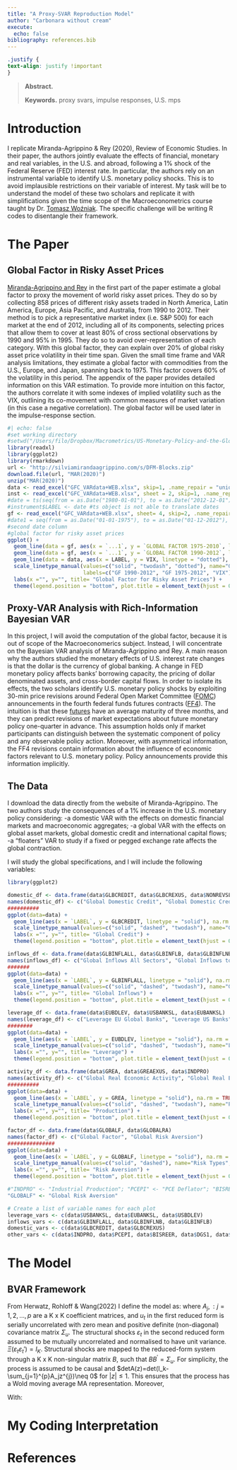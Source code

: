 ```yaml
---
title: "A Proxy-SVAR Reproduction Model"
author: "Carbonara without cream"
execute:
  echo: false
bibliography: references.bib
---
```


```css
.justify {
text-align: justify !important
}
```

::: {.justify}

> **Abstract.** 
>
> **Keywords.** proxy svars, impulse responses, U.S. mps

# Introduction

I replicate Miranda-Agrippino & Rey (2020), Review of Economic Studies. In their paper, the authors jointly evaluate the effects of financial, monetary and real variables, in the U.S. and abroad, following a 1% shock of the Federal Reserve (FED) interest rate. In particular, the authors rely on an instrumental variable to identify U.S. monetary policy shocks. This is to avoid implausible restrictions on their variable of interest. 
My task will be to understand the model of these two scholars and replicate it with simplifications given the time scope of the Macroeconometrics course taught by Dr. [Tomasz Woźniak](https://findanexpert.unimelb.edu.au/profile/426516-tomasz-wozniak). The specific challenge will be writing R codes to disentangle their framework.

# The Paper

## Global Factor in Risky Asset Prices

[Miranda-Agrippino and Rey](http://helenerey.eu/Content/_Documents/MirandaAgrippinoRey_REStud_Final.pdf) in the first part of the paper estimate a global factor to proxy the movement of world risky asset prices. They do so by collecting 858 prices of different risky assets traded in North America, Latin America, Europe, Asia Pacific, and Australia, from 1990 to 2012. Their method is to pick a representative market index (i.e. S&P 500) for each market at the end of 2012, including all of its components, selecting prices that allow them to cover at least 80% of cross sectional observations by 1990 and 95% in 1995. They do so to avoid over-representation of each category. With this global factor, they can explain over 20% of global risky asset price volatility in their time span. Given the small time frame and VAR analysis limitations, they estimate a global factor with commodities from the U.S., Europe, and Japan, spanning back to 1975. This factor covers 60% of the volatility in this period.  The appendix of the paper provides detailed information on this VAR estimation. To provide more intuition on this factor, the authors correlate it with some indexes of implied volatility such as the VIX, outlining its co-movement with common measures of market variation (in this case a negative correlation). The global factor will be used later in the impulse-response section.

```r
#| echo: false
#set working directory 
#setwd("/Users/filo/Dropbox/Macrometrics/US-Monetary-Policy-and-the-Global-Financial-Cycle-Replication")
library(readxl)
library(ggplot2)
library(rmarkdown)
url <- "http://silviamirandaagrippino.com/s/DFM-Blocks.zip"
download.file(url, "MAR(2020)")
unzip("MAR(2020)")
data <- read_excel("GFC_VARdata+WEB.xlsx", skip=1, .name_repair = "unique_quiet")
inst <- read_excel("GFC_VARdata+WEB.xlsx", sheet = 2, skip=1, .name_repair = "unique_quiet")
#date = ts(seq(from = as.Date("1980-01-01"), to = as.Date("2012-12-01"), by = 'month'))
#instrument$LABEL <- date #ts object is not able to translate dates
gf <- read_excel("GFC_VARdata+WEB.xlsx", sheet= 4, skip=2, .name_repair = "unique_quiet", na = "blank")
#date1 = seq(from = as.Date("01-01-1975"), to = as.Date("01-12-2012"), by = 'month')
#second date column
#global factor for risky asset prices
ggplot() + 
  geom_line(data = gf, aes(x = `...1`, y = `GLOBAL FACTOR 1975-2010`, linetype = "solid"), color ="blue", na.rm = TRUE) + 
  geom_line(data = gf, aes(x = `...1`, y = `GLOBAL FACTOR 1990-2012`, linetype = "twodash"), color="blue4", na.rm = TRUE) +
  geom_line(data = data, aes(x = LABEL, y = VIX, linetype = "dotted"), color="black", na.rm = TRUE) +
  scale_linetype_manual(values=c("solid", "twodash", "dotted"), name="Global Factors", 
                        labels=c("GF 1990-2012", "GF 1975-2012", "VIX")) +
  labs(x ="", y="", title= "Global Factor for Risky Asset Prices") +
  theme(legend.position = "bottom", plot.title = element_text(hjust = 0.5))
```

## Proxy-VAR Analysis with Rich-Information Bayesian VAR
In this project, I will avoid the computation of the global factor, because it is out of scope of the Macroeconomerics subject. Instead, I will concentrate on the Bayesian VAR analysis of Miranda-Agrippino and Rey.
A main reason why the authors studied the monetary effects of U.S. interest rate changes is that the dollar is the currency of global banking. A change in FED monetary policy affects banks' borrowing capacity, the pricing of dollar denominated assets, and cross-border capital flows.
In order to isolate its effects, the two scholars identify U.S. monetary policy shocks by exploiting 30-min price revisions around Federal Open Market Committee ([FOMC](https://www.federalreserve.gov/monetarypolicy/fomc.htm)) announcements in the fourth federal funds futures contracts ([FF4](https://www.investopedia.com/terms/f/fed-funds-futures.asp)). The intuition is that these [futures](https://www.investopedia.com/terms/f/futures.asp) have an average maturity of three months, and they can predict revisions of market expectations about future monetary policy one-quarter in advance. This assumption holds only if market participants can distinguish between the systematic component of policy and any observable policy action. Moreover, with asymmetrical information, the FF4 revisions contain information about the influence of economic factors relevant to U.S. monetary policy. Policy announcements provide this information implicitly.

## The Data
I download the data directly from the website of Miranda-Agrippino. The two authors study the consequences of a 1% increase in the U.S. monetary policy considering:
-a domestic VAR with the effects on domestic financial markets and macroeconomic aggregates;
-a global VAR with the effects on global asset markets, global domestic credit and international capital flows;
-a "floaters" VAR to study if a fixed or pegged exchange rate affects the global contraction.

I will study the global specifications, and I will include the following variables:
```r
library(ggplot2)

domestic_df <- data.frame(data$GLBCREDIT, data$GLBCREXUS, data$NONREVSL)
names(domestic_df) <- c("Global Domestic Credit", "Global Domestic Credit Ex US", "US Total Non-revolving Credit")
##########
ggplot(data=data) + 
  geom_line(aes(x = `LABEL`, y = GLBCREDIT, linetype = "solid"), na.rm = TRUE, color = "blue") + geom_line(aes(x = `LABEL`, y = GLBCREXUS, linetype = "dashed"), na.rm = TRUE, color = "black") + geom_line(aes(x = `LABEL`, y = NONREVSL, linetype = "twodash"), na.rm = TRUE, color = "grey") +
  scale_linetype_manual(values=c("solid", "dashed", "twodash"), name="Global Credit Types", labels=c("Global Domestic Credit", "Global Domestic Credit Ex US", "US Total Non-revolving Credit"), guide = guide_legend(override.aes = list(color = c("blue", "black", "grey")))) +
  labs(x ="", y="", title= "Global Credit") +
  theme(legend.position = "bottom", plot.title = element_text(hjust = 0.5))

inflows_df <- data.frame(data$GLBINFLALL, data$GLBINFLB, data$GLBINFLNB)
names(inflows_df) <- c("Global Inflows All Sectors", "Global Inflows to Banks", "Global Inflows to Non-Banks")
#######
ggplot(data=data) + 
  geom_line(aes(x = `LABEL`, y = GLBINFLALL, linetype = "solid"), na.rm = TRUE, color = "blue") + geom_line(aes(x = `LABEL`, y = GLBINFLB, linetype = "dashed"), na.rm = TRUE, color = "black") + geom_line(aes(x = `LABEL`, y = GLBINFLNB, linetype = "twodash"), na.rm = TRUE, color = "grey") +
  scale_linetype_manual(values=c("solid", "dashed", "twodash"), name="Global Inflow Types", labels=c("Global Inflows All Sectors", "Global Inflows to Banks", "Global Inflows to Non-Banks"), guide = guide_legend(override.aes = list(color = c("blue", "black", "grey")))) +
  labs(x ="", y="", title= "Global Inflows") +
  theme(legend.position = "bottom", plot.title = element_text(hjust = 0.5))

leverage_df <- data.frame(data$EUBDLEV, data$USBANKSL, data$EUBANKSL)
names(leverage_df) <- c("Leverage EU Global Banks", "Leverage US Banks", "Leverage EU Banks")
########
ggplot(data=data) + 
  geom_line(aes(x = `LABEL`, y = EUBDLEV, linetype = "solid"), na.rm = TRUE, color = "blue") + geom_line(aes(x = `LABEL`, y = USBANKSL, linetype = "dashed"), na.rm = TRUE, color = "black") + geom_line(aes(x = `LABEL`, y = EUBANKSL, linetype = "twodash"), na.rm = TRUE, color = "grey") +
  scale_linetype_manual(values=c("solid", "dashed", "twodash"), name="Leverage Types", labels=c("Leverage EU Global Banks", "Leverage US Banks", "Leverage EU Banks"), guide = guide_legend(override.aes = list(color = c("blue", "black", "grey")))) +
  labs(x ="", y="", title= "Leverage") +
  theme(legend.position = "bottom", plot.title = element_text(hjust = 0.5))

activity_df <- data.frame(data$GREA, data$GREAEXUS, data$INDPRO)
names(activity_df) <- c("Global Real Economic Activity", "Global Real Economic Activity Ex US", "Industrial Production")
##########
ggplot(data=data) + 
  geom_line(aes(x = `LABEL`, y = GREA, linetype = "solid"), na.rm = TRUE, color = "blue") + geom_line(aes(x = `LABEL`, y = GREAEXUS, linetype = "dashed"), na.rm = TRUE, color = "black") + geom_line(aes(x = `LABEL`, y = INDPRO, linetype = "twodash"), na.rm = TRUE, color = "grey") +
  scale_linetype_manual(values=c("solid", "dashed", "twodash"), name="Production Types", labels=c("Global Real Economic Activity", "Global Real Economic Activity Ex US", "Industrial Production"), guide = guide_legend(override.aes = list(color = c("blue", "black", "grey")))) +
  labs(x ="", y="", title= "Production") +
  theme(legend.position = "bottom", plot.title = element_text(hjust = 0.5))

factor_df <- data.frame(data$GLOBALF, data$GLOBALRA)
names(factor_df) <- c("Global Factor", "Global Risk Aversion")
###############
ggplot(data=data) + 
  geom_line(aes(x = `LABEL`, y = GLOBALF, linetype = "solid"), na.rm = TRUE, color = "blue") + geom_line(aes(x = `LABEL`, y = GLOBALRA, linetype = "dashed"), na.rm = TRUE, color = "black") +
  scale_linetype_manual(values=c("solid", "dashed"), name="Risk Types", labels=c("Global Factor", "Global Risk Aversion"), guide = guide_legend(override.aes = list(color = c("blue", "black")))) +
  labs(x ="", y="", title= "Risk Aversion") +
  theme(legend.position = "bottom", plot.title = element_text(hjust = 0.5))
```
```r
#"INDPRO" <- "Industrial Production"; "PCEPI" <- "PCE Deflator"; "BISREER" <- "BIS Real EER";  "DGS1" <- "1Y Treasury Rate"; "GLOBALRA" <- "Global Risk Aversion"; "EUBDLEV" <- "Leverage EU Global Banks"; "USBANKSL" <- "Leverage US Banks"; "EUBANKSL" <- "Leverage EU Banks"; "GLBINFLALL" <- "Global Inflows All Sectors"; "GLBINFLB" <- "Global Inflows to Banks"; "GLBINFLB" <- "Global Inflows to Non-Banks"; "GLBCREDIT" <- "Global Domestic Credit"; "GLBCREXUS" <- "Global Domestic Credit Ex US"; "GREA" <- "Global Real Economic Activity"; "GREAEXUS" <- "Global Real Economic Activity Ex US"; "NONREVSL" <- "US Total Non-revolving Credit"; 
"GLOBALF" <- "Global Risk Aversion"

# Create a list of variable names for each plot
leverage_vars <- c(data$USBANKSL, data$EUBANKSL, data$USBDLEV)
inflows_vars <- c(data$GLBINFLALL, data$GLBINFLNB, data$GLBINFLB)
domestic_vars <- c(data$GLBCREDIT, data$GLBCREXUS)
other_vars <- c(data$INDPRO, data$PCEPI, data$BISREER, data$DGS1, data$GLOBALRA, data$EUBDLEV, data$GREA, data$GREAEXUS, data$NONREVSL)
```


# The Model

## BVAR Framework
From Herwatz, Rohloff & Wang(2022) I define the model as:
\begin{gather} \label{eq:solve}
y_t=\gamma+A_1y_{t-1}+\dots+A_py_{t-p}+u_t \\
y_t=\gamma+A_1y_{t-1}+\dots+A_py_{t-p}+B\varepsilon_t,&\:\:\:\:\: t=1,\dots,T \end{gather}
where $A_j, : j=1,2,\dots,p$ are a K x K coefficient matrices, and $u_t$ in the first reduced form is serially uncorrelated with zero mean and positive definite (non-diagonal) covariance matrix $\Sigma_u.$
The structural shocks $\varepsilon_t$ in the second reduced form assumed to be mutually uncorrelated and normalised to have unit variance. $\Xi\left(\varepsilon_t \varepsilon_t' \right)=I_K$. Structural shocks are mapped to the reduced-form system through a K x K non-singular matrix $B$, such that $BB^{'}=\Sigma_u$. For simplicity, the process is assumed to be causal and $detA(z)=det(I_k-\sum_{j=1}^{p}A_jz^{j})\neq 0$ for $\left| z \right|\le 1$. This ensures that the process has a Wold moving average MA representation. Moreover,

\begin{align*}
y_t=\mu+\sum_{i=0}^{\infty}\Phi_iu_{t-i}=\mu+\sum_{i=0}^{\infty}\Phi_iB\varepsilon_{t-i}=
\mu+\sum_{i=0}^{\infty}\Theta_i\varepsilon_{t-i}.
\end{align*}

With:
\begin{gather}
\mu=A(1)^{-1}\nu, ::: \Phi_0=I_K, \ \Phi_i=\sum_{j=1}^{i}A_j\Phi_{i-j}, ::: A_j=0 :for: j>p
\end{gather}

# My Coding Interpretation

# References


::: 




